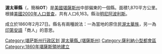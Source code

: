 {{Otheruses|渥太華縣|subject=美國堪薩斯州的一個縣|other=同名的縣}}
{{Infobox U.S. County
|county=渥太華縣
|state=堪薩斯州
|en county=Ottawa County
|en state=Kansas
|map=Map of Kansas highlighting Ottawa County.svg
|founded=1860年2月27日
|seat=[[明尼阿波利斯_(堪薩斯州)|明尼阿波利斯]]
|area_total_km2=1870
|area_total_sq_mi=722
|area_land_km2=1868
|area_land_sq_mi=721
|area_water_km2=2
|area_water_sq_mi=1
|area percentage=0.11%
|census estimate yr=2005
|pop=6123|
|density_km2=3.3
|density_sq_mi=8.5
|time zone=中部標準時間
|UTC offset=-6
|DST offset=-5
}}
'''渥太華縣'''（{{lang-en|Ottawa County}}，簡稱'''OT'''）是[[美國|美國]][[堪薩斯州|堪薩斯州]]中部偏東的一個縣。面積1,870平方公里。根據[[美國2000年人口普查|美國2000年人口普查]]，共有人口6,163。縣治[[明尼阿波利斯_(堪薩斯州)|明尼阿波利斯]]。

成立於1860年2月27日。縣名有兩種說法：一為當地的原住民[[渥太華族|渥太華族]]，另一為[[印地安人|印第安語]]「商人」的意思。

{{渥太華縣 (堪薩斯州)}}

{{DEFAULTSORT:Ottawa County, Kansas}}
[[Category:堪萨斯州行政区划|Category:堪萨斯州行政区划]]
[[Category:渥太華縣_(堪薩斯州)|]]
[[Category:薩利納小型都會區|Category:薩利納小型都會區]]
[[Category:1860年堪薩斯領地建立|Category:1860年堪薩斯領地建立]]

{{Kansas-geo-stub}}